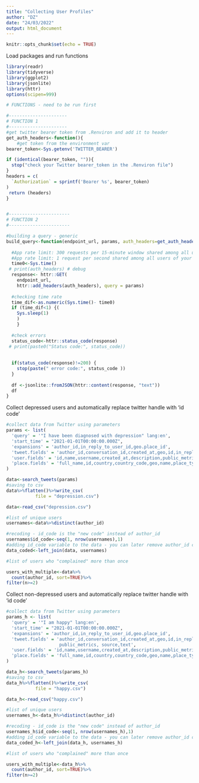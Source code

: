 ```yaml
---
title: "Collecting User Profiles"
author: "DZ"
date: "24/03/2022"
output: html_document
---
```


```r
knitr::opts_chunk$set(echo = TRUE)
```

Load packages and run functions
```r
library(readr)
library(tidyverse)
library(ggplot2)
library(jsonlite)
library(httr)
options(scipen=999)

# FUNCTIONS - need to be run first

#----------------------
# FUNCTION 1
#---------------------- 
#get twitter bearer token from .Renviron and add it to header
get_auth_headers<-function(){
    #get token from the environment var
bearer_token<-Sys.getenv('TWITTER_BEARER')

if (identical(bearer_token, "")){
  stop("check your Twitter bearer_token in the .Renviron file")
}
headers = c(
  `Authorization` = sprintf('Bearer %s', bearer_token)
)
 return (headers)
}


#-----------------------
# FUNCTION 2
#-----------------------

#building a query - generic
build_query<-function(endpoint_url, params, auth_headers=get_auth_headers()){
  
  #App rate limit: 300 requests per 15-minute window shared among all users of your app
  #App rate limit: 1 request per second shared among all users of your app
  time0<-Sys.time()
 # print(auth_headers) # debug
  response<- httr::GET(
    endpoint_url,
    httr::add_headers(auth_headers), query = params)
  
  #checking time rate
  time_dif<-as.numeric(Sys.time()- time0)
  if (time_dif<1) {(
    Sys.sleep(1)
    )
    }
  
  #check errors
  status_code<-httr::status_code(response)
 # print(paste0("Status code:", status_code))
  
  
  if(status_code(response)!=200) {
    stop(paste(" error code:", status_code ))
  }
  
  df <-jsonlite::fromJSON(httr::content(response, "text"))
  df
}

```

Collect depressed users and automatically replace twitter handle with 'id code'
```r
#collect data from Twitter using parameters
params <- list(
  'query' = '"I have been diagnosed with depression" lang:en',
  'start_time' = "2021-01-01T00:00:00.000Z",
  'expansions' = 'author_id,in_reply_to_user_id,geo.place_id',
  'tweet.fields' = 'author_id,conversation_id,created_at,geo,id,in_reply_to_user_id,lang,referenced_tweets,source,text',
  'user.fields' = 'id,name,username,created_at,description,public_metrics,verified',
  'place.fields' = 'full_name,id,country,country_code,geo,name,place_type'
)

data<-search_tweets(params)
#saving to csv
data%>%flatten()%>%write_csv( 
           file = "depression.csv")

data<-read_csv("depression.csv")

#list of unique users
usernames<-data%>%distinct(author_id)

#recoding - id_code is the "new code" instead of author_id
usernames$id_code<-seq(1, nrow(usernames),1)
#adding id_code variable to the data - you can later remove author_id column to "anonymise" 
data_coded<-left_join(data, usernames)

#list of users who "complained" more than once

users_with_multiple<-data%>%
  count(author_id, sort=TRUE)%>%
filter(n>=2)
```

Collect non-depressed users and automatically replace twitter handle with 'id code'
```r
#collect data from Twitter using parameters
params_h <- list(
  'query' = '"I am happy" lang:en',
  'start_time' = "2021-01-01T00:00:00.000Z",
  'expansions' = 'author_id,in_reply_to_user_id,geo.place_id',
  'tweet.fields' = 'author_id,conversation_id,created_at,geo,id,in_reply_to_user_id,lang,referenced_tweets, 
                    public_metrics, source,text',
  'user.fields' = 'id,name,username,created_at,description,public_metrics,verified',
  'place.fields' = 'full_name,id,country,country_code,geo,name,place_type'
)

data_h<-search_tweets(params_h)
#saving to csv
data_h%>%flatten()%>%write_csv( 
           file = "happy.csv")

data_h<-read_csv("happy.csv")

#list of unique users
usernames_h<-data_h%>%distinct(author_id)

#recoding - id_code is the "new code" instead of author_id
usernames_h$id_code<-seq(1, nrow(usernames_h),1)
#adding id_code variable to the data - you can later remove author_id column to "anonymise" 
data_coded_h<-left_join(data_h, usernames_h)

#list of users who "complained" more than once

users_with_multiple<-data_h%>%
  count(author_id, sort=TRUE)%>%
filter(n>=2)

```
